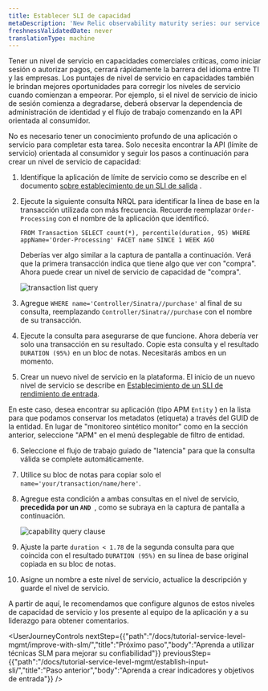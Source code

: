 ```yaml
---
title: Establecer SLI de capacidad
metaDescription: 'New Relic observability maturity series: our service level management guide shows you how to easily measure and communicate the overall health, performance, and quality of your digital products and services to all stakeholders.'
freshnessValidatedDate: never
translationType: machine
---
```


Tener un nivel de servicio en capacidades comerciales críticas, como iniciar sesión o autorizar pagos, cerrará rápidamente la barrera del idioma entre TI y las empresas. Los puntajes de nivel de servicio en capacidades también le brindan mejores oportunidades para corregir los niveles de servicio cuando comienzan a empeorar. Por ejemplo, si el nivel de servicio de inicio de sesión comienza a degradarse, deberá observar la dependencia de administración de identidad y el flujo de trabajo comenzando en la API orientada al consumidor.

No es necesario tener un conocimiento profundo de una aplicación o servicio para completar esta tarea. Solo necesita encontrar la API (límite de servicio) orientada al consumidor y seguir los pasos a continuación para crear un nivel de servicio de capacidad:

1. Identifique la aplicación de límite de servicio como se describe en el documento [sobre establecimiento de un SLI de salida](/docs/tutorial-service-level-mgmt/establish-output-sli/) .

2. Ejecute la siguiente consulta NRQL para identificar la línea de base en la transacción utilizada con más frecuencia. Recuerde reemplazar `Order-Processing` con el nombre de la aplicación que identificó.

   ```
   FROM Transaction SELECT count(*), percentile(duration, 95) WHERE appName='Order-Processing' FACET name SINCE 1 WEEK AGO
   ```

   Deberías ver algo similar a la captura de pantalla a continuación. Verá que la primera transacción indica que tiene algo que ver con "compra". Ahora puede crear un nivel de servicio de capacidad de "compra".

   <img
     alt="transaction list query"
     src="/images/queries-nrql_screenshot-full_transaction-list-nrql.webp"
   />

3. Agregue `WHERE name='Controller/Sinatra//purchase'` al final de su consulta, reemplazando `Controller/Sinatra//purchase` con el nombre de su transacción.

4. Ejecute la consulta para asegurarse de que funcione. Ahora debería ver solo una transacción en su resultado. Copie esta consulta y el resultado `DURATION (95%)` en un bloc de notas. Necesitarás ambos en un momento.

5. Crear un nuevo nivel de servicio en la plataforma. El inicio de un nuevo nivel de servicio se describe en [Establecimiento de un SLI de rendimiento de entrada](#establishing-input-sli).

En este caso, desea encontrar su aplicación (tipo APM `Entity` ) en la lista para que podamos conservar los metadatos (etiqueta) a través del GUID de la entidad. En lugar de "monitoreo sintético monitor" como en la sección anterior, seleccione "APM" en el menú desplegable de filtro de entidad.

6. Seleccione el flujo de trabajo guiado de "latencia" para que la consulta válida se complete automáticamente.

7. Utilice su bloc de notas para copiar solo el `name='your/transaction/name/here'`.

8. Agregue esta condición a ambas consultas en el nivel de servicio, **precedida por un `AND `**, como se subraya en la captura de pantalla a continuación.

   <img
     alt="capability query clause"
     src="/images/apm_screenshot-crop_capability-filter-clause.webp"
   />

9. Ajuste la parte `duration < 1.78` de la segunda consulta para que coincida con el resultado `DURATION (95%)` en su línea de base original copiada en su bloc de notas.

10. Asigne un nombre a este nivel de servicio, actualice la descripción y guarde el nivel de servicio.

A partir de aquí, le recomendamos que configure algunos de estos niveles de capacidad de servicio y los presente al equipo de la aplicación y a su liderazgo para obtener comentarios.

<UserJourneyControls
  nextStep={{"path":"/docs/tutorial-service-level-mgmt/improve-with-slm/","title":"Próximo paso","body":"Aprenda a utilizar técnicas SLM para mejorar su confiabilidad"}}
  previousStep={{"path":"/docs/tutorial-service-level-mgmt/establish-input-sli/","title":"Paso anterior","body":"Aprenda a crear indicadores y objetivos de entrada"}}
/>
